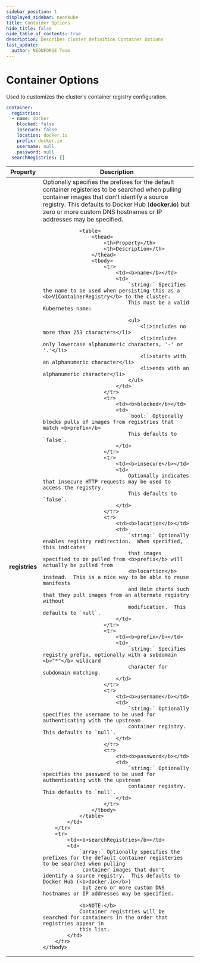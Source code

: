 ```yaml
---
sidebar_position: 1
displayed_sidebar: neonkube
title: Container Options
hide_title: false
hide_table_of_contents: true
description: Describes cluster definition Container Options
last_update:
  author: NEONFORGE Team
---
```



# Container Options

Used to customizes the cluster's container registry configuration.

```yaml
container:
  registries:
  - name: docker
    blocked: false
    insecure: false
    location: docker.io
    prefix: docker.io
    username: null
    password: null
  searchRegistries: []
```

<table>
	<thead>
		<th>Property</th>
		<th>Description</th>
	</thead>
	<tbody>
		<tr>
			<td><b>registries</b></td>
			<td>
				Optionally specifies the prefixes for the default container registeries to be searched when pulling
				container images that don't identify a source registry.  This defaults to Docker Hub (<b>docker.io</b>)
				but zero or more custom DNS hostnames or IP addresses may be specified.

				<table>
					<thead>
						<th>Property</th>
						<th>Description</th>
					</thead>
					<tbody>
						<tr>
							<td><b>name</b></td>
							<td>
								`string:` Specifies the name to be used when persisting this as a <b>V1ContainerRegistry</b> to the cluster.
								This must be a valid Kubernetes name:

								<ul>
									<li>includes no more than 253 characters</li>
									<li>includes only lowercase alphanumeric characters, '-' or '.'</li>
									<li>starts with an alphanumeric character</li>
									<li>ends with an alphanumeric character</li>
								</ul>
							</td>
						</tr>
						<tr>
							<td><b>blocked</b></td>
							<td>
								`bool:` Optionally blocks pulls of images from registries that match <b>prefix</b>  
								This defaults to `false`.
							</td>
						</tr>
						<tr>
							<td><b>insecure</b></td>
							<td>
								Optionally indicates that insecure HTTP requests may be used to access the registry.
								This defaults to `false`.
							</td>
						</tr>
						<tr>
							<td><b>location</b></td>
							<td>
								`string:` Optionally enables registry redirection.  When specified, this indicates
								that images  specified to be pulled from <b>prefix</b> will actually be pulled from 
								<b>locartion</b> instead.  This is a nice way to be able to reuse manifests
								and Helm charts such that they pull images from an alternate registry without
								modification.  This defaults to `null`.
							</td>
						</tr>
						<tr>
							<td><b>prefix</b></td>
							<td>
								`string:` Specifies registry prefix, optionally with a subdomain <b>"*"</b> wildcard 
								character for subdomain matching.
							</td>
						</tr>
						<tr>
							<td><b>username</b></td>
							<td>
								`string:` Optionally specifies the username to be used for authenticating with the upstream
								container registry.  This defaults to `null`.
							</td>
						</tr>
						<tr>
							<td><b>password</b></td>
							<td>
								`string:` Optionally specifies the password to be used for authenticating with the upstream
                                container registry.  This defaults to `null`.
							</td>
						</tr>
					</tbody>
				</table>
			</td>
		</tr>
		<tr>
			<td><b>searchRegistries</b></td>
			<td>
				`array:` Optionally specifies the prefixes for the default container registeries to be searched when pulling
			     container images that don't identify a source registry.  This defaults to Docker Hub (<b>docker.io</b>)
				 but zero or more custom DNS hostnames or IP addresses may be specified.
         
				<b>NOTE:</b>
				Container registries will be searched for containers in the order that registries appear in
				this list.
			</td>
		</tr>
	</tbody>
</table>
